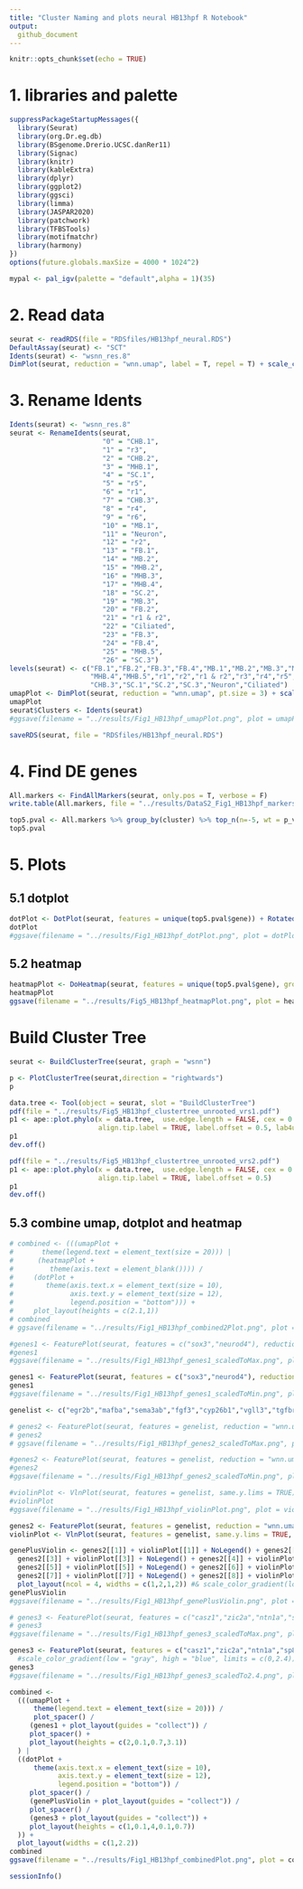 ```yaml
---
title: "Cluster Naming and plots neural HB13hpf R Notebook"
output: 
  github_document
---
```


```r
knitr::opts_chunk$set(echo = TRUE)
```

# 1. libraries and palette
```r
suppressPackageStartupMessages({
  library(Seurat)
  library(org.Dr.eg.db)
  library(BSgenome.Drerio.UCSC.danRer11)
  library(Signac)
  library(knitr)
  library(kableExtra)
  library(dplyr)
  library(ggplot2)
  library(ggsci)
  library(limma)
  library(JASPAR2020)
  library(patchwork)
  library(TFBSTools)
  library(motifmatchr)
  library(harmony)
})
options(future.globals.maxSize = 4000 * 1024^2)
```

```r
mypal <- pal_igv(palette = "default",alpha = 1)(35)
```


# 2. Read data
```r
seurat <- readRDS(file = "RDSfiles/HB13hpf_neural.RDS")
DefaultAssay(seurat) <- "SCT"
Idents(seurat) <- "wsnn_res.8"
DimPlot(seurat, reduction = "wnn.umap", label = T, repel = T) + scale_color_igv()
```

# 3. Rename Idents
```r
Idents(seurat) <- "wsnn_res.8"
seurat <- RenameIdents(seurat,
                       "0" = "CHB.1",
                       "1" = "r3",
                       "2" = "CHB.2",
                       "3" = "MHB.1",
                       "4" = "SC.1",
                       "5" = "r5",
                       "6" = "r1",
                       "7" = "CHB.3",
                       "8" = "r4",
                       "9" = "r6",
                       "10" = "MB.1",
                       "11" = "Neuron",
                       "12" = "r2",
                       "13" = "FB.1",
                       "14" = "MB.2",
                       "15" = "MHB.2",
                       "16" = "MHB.3",
                       "17" = "MHB.4",
                       "18" = "SC.2",
                       "19" = "MB.3",
                       "20" = "FB.2",
                       "21" = "r1 & r2",
                       "22" = "Ciliated",
                       "23" = "FB.3",
                       "24" = "FB.4",
                       "25" = "MHB.5",
                       "26" = "SC.3")
levels(seurat) <- c("FB.1","FB.2","FB.3","FB.4","MB.1","MB.2","MB.3","MHB.1","MHB.2","MHB.3",
                    "MHB.4","MHB.5","r1","r2","r1 & r2","r3","r4","r5","r6","CHB.1","CHB.2",
                    "CHB.3","SC.1","SC.2","SC.3","Neuron","Ciliated")
umapPlot <- DimPlot(seurat, reduction = "wnn.umap", pt.size = 3) + scale_color_igv() + guides(color = guide_legend(override.aes = list(size=4), ncol=1) )
umapPlot
seurat$Clusters <- Idents(seurat)
#ggsave(filename = "../results/Fig1_HB13hpf_umapPlot.png", plot = umapPlot)
```

```r
saveRDS(seurat, file = "RDSfiles/HB13hpf_neural.RDS")
```

# 4. Find DE genes
```r
All.markers <- FindAllMarkers(seurat, only.pos = T, verbose = F)
write.table(All.markers, file = "../results/DataS2_Fig1_HB13hpf_markers.txt", sep = "\t", quote = F, col.names = NA)
```

```r
top5.pval <- All.markers %>% group_by(cluster) %>% top_n(n=-5, wt = p_val) %>% top_n(n=5, wt = avg_log2FC)
top5.pval
```

# 5. Plots
## 5.1 dotplot
```r
dotPlot <- DotPlot(seurat, features = unique(top5.pval$gene)) + RotatedAxis()
dotPlot
#ggsave(filename = "../results/Fig1_HB13hpf_dotPlot.png", plot = dotPlot)
```

## 5.2 heatmap
```r
heatmapPlot <- DoHeatmap(seurat, features = unique(top5.pval$gene), group.colors = mypal, size = 5, angle = 90) + guides(color = FALSE)
heatmapPlot
ggsave(filename = "../results/Fig5_HB13hpf_heatmapPlot.png", plot = heatmapPlot) ## heatmap included in Fig 5 not Fig 1
```

# Build Cluster Tree
```r
seurat <- BuildClusterTree(seurat, graph = "wsnn")
```

```r
p <- PlotClusterTree(seurat,direction = "rightwards")
p
```

```r
data.tree <- Tool(object = seurat, slot = "BuildClusterTree")
pdf(file = "../results/Fig5_HB13hpf_clustertree_unrooted_vrs1.pdf")
p1 <- ape::plot.phylo(x = data.tree,  use.edge.length = FALSE, cex = 0.8, type = "u", 
                      align.tip.label = TRUE, label.offset = 0.5, lab4ut = "axial")
p1
dev.off()
```
```r
pdf(file = "../results/Fig5_HB13hpf_clustertree_unrooted_vrs2.pdf")
p1 <- ape::plot.phylo(x = data.tree,  use.edge.length = FALSE, cex = 0.8, type = "u", 
                      align.tip.label = TRUE, label.offset = 0.5)
p1
dev.off()
```

## 5.3 combine umap, dotplot and heatmap
```r
# combined <- (((umapPlot + 
#       theme(legend.text = element_text(size = 20))) |
#      (heatmapPlot +
#         theme(axis.text = element_blank()))) / 
#     (dotPlot + 
#        theme(axis.text.x = element_text(size = 10),
#              axis.text.y = element_text(size = 12),
#              legend.position = "bottom"))) +
#     plot_layout(heights = c(2.1,1))
# combined
# ggsave(filename = "../results/Fig1_HB13hpf_combined2Plot.png", plot = combined)
```

```r
#genes1 <- FeaturePlot(seurat, features = c("sox3","neurod4"), reduction = "wnn.umap", keep.scale = "all")  
#genes1
#ggsave(filename = "../results/Fig1_HB13hpf_genes1_scaledToMax.png", plot = genes1)
```

```r
genes1 <- FeaturePlot(seurat, features = c("sox3","neurod4"), reduction = "wnn.umap", max.cutoff = 1)  
genes1
#ggsave(filename = "../results/Fig1_HB13hpf_genes1_scaledToMin.png", plot = genes1)
```

```r
genelist <- c("egr2b","mafba","sema3ab","fgf3","cyp26b1","vgll3","tgfbr2b","irx1b")
```

```r
# genes2 <- FeaturePlot(seurat, features = genelist, reduction = "wnn.umap", keep.scale = "all")  
# genes2
# ggsave(filename = "../results/Fig1_HB13hpf_genes2_scaledToMax.png", plot = genes2)
```

```r
#genes2 <- FeaturePlot(seurat, features = genelist, reduction = "wnn.umap", max.cutoff = 1)  
#genes2
#ggsave(filename = "../results/Fig1_HB13hpf_genes2_scaledToMin.png", plot = genes2)
```

```r
#violinPlot <- VlnPlot(seurat, features = genelist, same.y.lims = TRUE)
#violinPlot
#ggsave(filename = "../results/Fig1_HB13hpf_violinPlot.png", plot = violinPlot)
```
```r
genes2 <- FeaturePlot(seurat, features = genelist, reduction = "wnn.umap", max.cutoff = 1, combine = FALSE)
violinPlot <- VlnPlot(seurat, features = genelist, same.y.lims = TRUE, combine = FALSE)
```

```r
genePlusViolin <- genes2[[1]] + violinPlot[[1]] + NoLegend() + genes2[[2]] + violinPlot[[2]] + NoLegend() + 
  genes2[[3]] + violinPlot[[3]] + NoLegend() + genes2[[4]] + violinPlot[[4]] + NoLegend() +
  genes2[[5]] + violinPlot[[5]] + NoLegend() + genes2[[6]] + violinPlot[[6]] + NoLegend() +
  genes2[[7]] + violinPlot[[7]] + NoLegend() + genes2[[8]] + violinPlot[[8]] + NoLegend() +
  plot_layout(ncol = 4, widths = c(1,2,1,2)) #& scale_color_gradient(low = "gray", high = "blue", limits = c(0,1))
genePlusViolin
#ggsave(filename = "../results/Fig1_HB13hpf_genePlusViolin.png", plot = genePlusViolin)
```

```r
# genes3 <- FeaturePlot(seurat, features = c("casz1","zic2a","ntn1a","sp8b"), reduction = "wnn.umap", keep.scale = "all", ncol = 4)  
# genes3
#ggsave(filename = "../results/Fig1_HB13hpf_genes3_scaledToMax.png", plot = genes3)
```

```r
genes3 <- FeaturePlot(seurat, features = c("casz1","zic2a","ntn1a","sp8b"), reduction = "wnn.umap", ncol = 4, max.cutoff = 1) #&
  #scale_color_gradient(low = "gray", high = "blue", limits = c(0,2.4)) 
genes3
#ggsave(filename = "../results/Fig1_HB13hpf_genes3_scaledTo2.4.png", plot = genes3)
```

```r
combined <- 
  (((umapPlot +
      theme(legend.text = element_text(size = 20))) /
      plot_spacer() /
     (genes1 + plot_layout(guides = "collect")) /
     plot_spacer() + 
     plot_layout(heights = c(2,0.1,0.7,3.1))
  ) |
  ((dotPlot +
      theme(axis.text.x = element_text(size = 10),
            axis.text.y = element_text(size = 12),
            legend.position = "bottom")) /
     plot_spacer() /
     (genePlusViolin + plot_layout(guides = "collect")) /
     plot_spacer() /
     (genes3 + plot_layout(guides = "collect")) +
     plot_layout(heights = c(1,0.1,4,0.1,0.7))
  )) + 
  plot_layout(widths = c(1,2.2))
combined
ggsave(filename = "../results/Fig1_HB13hpf_combinedPlot.png", plot = combined)
```


```r
sessionInfo()
```